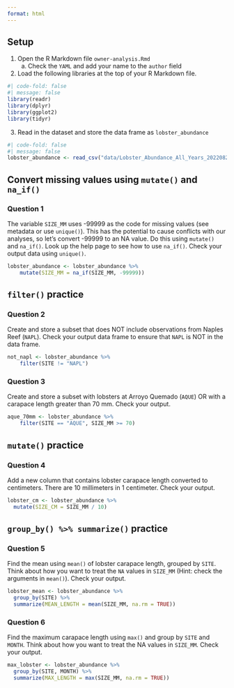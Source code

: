```yaml
---
format: html
---
```


::: callout-tip

## Setup

1.  Open the R Markdown file `owner-analysis.Rmd`
    a.  Check the `YAML` and add your name to the `author` field
2.  Load the following libraries at the top of your R Markdown file.

```r
#| code-fold: false
#| message: false
library(readr)
library(dplyr)
library(ggplot2)
library(tidyr)
```

3.  Read in the dataset and store the data frame as `lobster_abundance`

```r
#| code-fold: false
#| message: false
lobster_abundance <- read_csv("data/Lobster_Abundance_All_Years_20220829.csv")
```

:::

## Convert missing values using `mutate()` and `na_if()`

::: callout-note
### Question 1

The variable `SIZE_MM` uses -99999 as the code for missing values (see metadata or use `unique()`). This has the potential to cause conflicts with our analyses, so let's convert -99999 to an NA value. Do this using `mutate()` and `na_if()`. Look up the help page to see how to use `na_if()`. Check your output data using `unique()`.
:::

```r
lobster_abundance <- lobster_abundance %>% 
    mutate(SIZE_MM = na_if(SIZE_MM, -99999))
```

## `filter()` practice

::: callout-note
### Question 2
Create and store a subset that does NOT include observations from Naples Reef (`NAPL`). Check your output data frame to ensure that `NAPL` is NOT in the data frame.
:::


```r
not_napl <- lobster_abundance %>% 
    filter(SITE != "NAPL")
```

::: callout-note
### Question 3
Create and store a subset with lobsters at Arroyo Quemado (`AQUE`) OR with a carapace length greater than 70 mm. Check your output.
:::

```r
aque_70mm <- lobster_abundance %>% 
    filter(SITE == "AQUE", SIZE_MM >= 70)
```

## `mutate()` practice

::: callout-note
### Question 4
Add a new column that contains lobster carapace length converted to centimeters. There are 10 millimeters in 1 centimeter. Check your output.
:::

```r
lobster_cm <- lobster_abundance %>% 
  mutate(SIZE_CM = SIZE_MM / 10)
```

## `group_by() %>% summarize()` practice

::: callout-note
### Question 5
Find the mean using `mean()` of lobster carapace length, grouped by `SITE`. Think about how you want to treat the `NA` values in `SIZE_MM` (Hint: check the arguments in `mean()`). Check your output.
:::

```r
lobster_mean <- lobster_abundance %>% 
  group_by(SITE) %>% 
  summarize(MEAN_LENGTH = mean(SIZE_MM, na.rm = TRUE))
```

::: callout-note
### Question 6
Find the maximum carapace length using `max()` and group by `SITE` and `MONTH`. Think about how you want to treat the NA values in `SIZE_MM`. Check your output.
:::

```r
max_lobster <- lobster_abundance %>% 
  group_by(SITE, MONTH) %>% 
  summarize(MAX_LENGTH = max(SIZE_MM, na.rm = TRUE))
```







